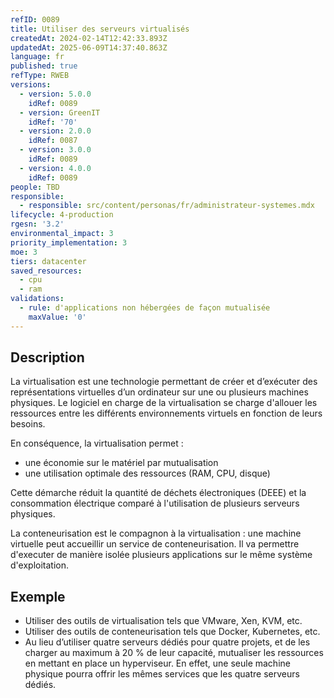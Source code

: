 ```yaml
---
refID: 0089
title: Utiliser des serveurs virtualisés
createdAt: 2024-02-14T12:42:33.893Z
updatedAt: 2025-06-09T14:37:40.863Z
language: fr
published: true
refType: RWEB
versions:
  - version: 5.0.0
    idRef: 0089
  - version: GreenIT
    idRef: '70'
  - version: 2.0.0
    idRef: 0087
  - version: 3.0.0
    idRef: 0089
  - version: 4.0.0
    idRef: 0089
people: TBD
responsible:
  - responsible: src/content/personas/fr/administrateur-systemes.mdx
lifecycle: 4-production
rgesn: '3.2'
environmental_impact: 3
priority_implementation: 3
moe: 3
tiers: datacenter
saved_resources:
  - cpu
  - ram
validations:
  - rule: d'applications non hébergées de façon mutualisée
    maxValue: '0'
---
```


## Description

La virtualisation est une technologie permettant de créer et d’exécuter des représentations virtuelles d’un ordinateur sur une ou plusieurs machines physiques. Le logiciel en charge de la virtualisation se charge d'allouer les ressources entre les différents environnements virtuels en fonction de leurs besoins.

En conséquence, la virtualisation permet :

* une économie sur le matériel par mutualisation
* une utilisation optimale des ressources (RAM, CPU, disque)

Cette démarche réduit la quantité de déchets électroniques (DEEE) et la consommation électrique comparé à l'utilisation de plusieurs serveurs physiques.

La conteneurisation est le compagnon à la virtualisation : une machine virtuelle peut accueillir un service de conteneurisation. Il va permettre d'executer de manière isolée plusieurs applications sur le même système d'exploitation.

## Exemple

* Utiliser des outils de virtualisation tels que VMware, Xen, KVM, etc.
* Utiliser des outils de conteneurisation tels que Docker, Kubernetes, etc.
* Au lieu d’utiliser quatre serveurs dédiés pour quatre projets, et de les charger au maximum à 20 % de leur capacité, mutualiser les ressources en mettant en place un hyperviseur. En effet, une seule machine physique pourra offrir les mêmes services que les quatre serveurs dédiés.
